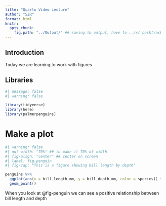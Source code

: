 ```yaml
---
title: "Quarto Video Lecture"
author: "SZR"
format: html
knitr: 
  opts_chunk: 
    fig.path: "../Output/" ## saving to output, have to ../x/ backtrack into correct output folder
---
```


 
## Introduction

Today we are learning to work with figures

## Libraries

```r
#| message: false
#| warning: false

library(tidyverse)
library(here)
library(palmerpenguins)
```

# Make a plot

```r
#| warning: false
#| out-width: "70%" ## to make it 70% of width
#| fig-align: "center" ## center on screen
#| label: fig-penguin
#| fig-cap: "This is a figure showing bill length by depth"

penguins %>%
  ggplot(aes(x = bill_length_mm, y = bill_depth_mm, color = species)) +
  geom_point()
```

When you look at @fig-penguin we can see a positive relationship between bill length and depth

